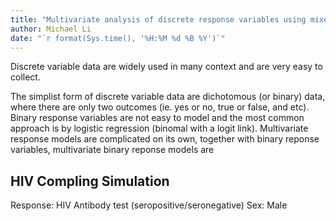 ```yaml
---
title: "Multivariate analysis of discrete response variables using mixed modeling tricks"
author: Michael Li
date: "`r format(Sys.time(), '%H:%M %d %B %Y')`"
---
```


Discrete variable data are widely used in many context and are very easy to collect. 

The simplist form of discrete variable data are dichotomous (or binary) data, where there are only two outcomes (ie. yes or no, true or false, and etc). Binary response variables are not easy to model and the most common approach is by logistic regression (binomal with a logit link). Multivariate response models are complicated on its own, together with binary reponse variables, multivariate binary reponse models are

## HIV Compling Simulation

Response: HIV Antibody test (seropositive/seronegative)
Sex: Male 




